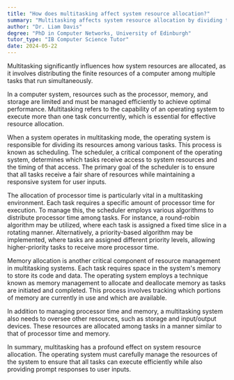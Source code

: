 ```yaml
---
title: "How does multitasking affect system resource allocation?"
summary: "Multitasking affects system resource allocation by dividing the system's resources among multiple tasks simultaneously."
author: "Dr. Liam Davis"
degree: "PhD in Computer Networks, University of Edinburgh"
tutor_type: "IB Computer Science Tutor"
date: 2024-05-22
---
```


Multitasking significantly influences how system resources are allocated, as it involves distributing the finite resources of a computer among multiple tasks that run simultaneously.

In a computer system, resources such as the processor, memory, and storage are limited and must be managed efficiently to achieve optimal performance. Multitasking refers to the capability of an operating system to execute more than one task concurrently, which is essential for effective resource allocation.

When a system operates in multitasking mode, the operating system is responsible for dividing its resources among various tasks. This process is known as scheduling. The scheduler, a critical component of the operating system, determines which tasks receive access to system resources and the timing of that access. The primary goal of the scheduler is to ensure that all tasks receive a fair share of resources while maintaining a responsive system for user inputs.

The allocation of processor time is particularly vital in a multitasking environment. Each task requires a specific amount of processor time for execution. To manage this, the scheduler employs various algorithms to distribute processor time among tasks. For instance, a round-robin algorithm may be utilized, where each task is assigned a fixed time slice in a rotating manner. Alternatively, a priority-based algorithm may be implemented, where tasks are assigned different priority levels, allowing higher-priority tasks to receive more processor time.

Memory allocation is another critical component of resource management in multitasking systems. Each task requires space in the system's memory to store its code and data. The operating system employs a technique known as memory management to allocate and deallocate memory as tasks are initiated and completed. This process involves tracking which portions of memory are currently in use and which are available.

In addition to managing processor time and memory, a multitasking system also needs to oversee other resources, such as storage and input/output devices. These resources are allocated among tasks in a manner similar to that of processor time and memory.

In summary, multitasking has a profound effect on system resource allocation. The operating system must carefully manage the resources of the system to ensure that all tasks can execute efficiently while also providing prompt responses to user inputs.
    